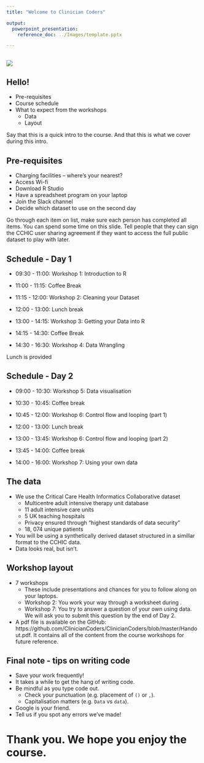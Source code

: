 ```yaml
---
title: "Welcome to Clinician Coders"

output: 
  powerpoint_presentation:
    reference_doc: ../Images/template.pptx

---
```


##

![](../Images/ClinicianCodersBranding_FINAL_CMYK_Colour.png)

## Hello!

- Pre-requisites
- Course schedule
- What to expect from the workshops
    - Data
    - Layout

::: notes
Say that this is a quick intro to the course. And that this is what we cover during this intro.
:::

## Pre-requisites

- Charging facilities – where’s your nearest?
- Access Wi-fi
- Download R Studio
- Have a spreadsheet program on your laptop
- Join the Slack channel
- Decide which dataset to use on the second day

::: notes
Go through each item on list, make sure each person has completed all items. You can spend some time on this slide.
Tell people that they can sign the CCHIC user sharing agreement if they want to access the full public dataset to play with later.
:::

## Schedule - Day 1

- 09:30 - 11:00: Workshop 1: Introduction to R

- 11:00 - 11:15: Coffee Break

- 11:15 - 12:00: Workshop 2: Cleaning your Dataset

- 12:00 - 13:00: Lunch break

- 13:00 - 14:15: Workshop 3: Getting your Data into R

- 14:15 - 14:30: Coffee Break

- 14:30 - 16:30: Workshop 4: Data Wrangling

::: notes
Lunch is provided 
:::
 
## Schedule - Day 2

- 09:00 - 10:30: Workshop 5: Data visualisation

- 10:30 - 10:45: Coffee break

- 10:45 - 12:00: Workshop 6: Control flow and looping (part 1)

- 12:00 - 13:00: Lunch break

- 13:00 - 13:45: Workshop 6: Control flow and looping (part 2)

- 13:45 - 14:00: Coffee break

- 14:00 - 16:00: Workshop 7: Using your own data


## The data

- We use the Critical Care Health Informatics Collaborative dataset
    - Multicentre adult intensive therapy unit database
    - 11 adult intensive care units
    - 5 UK teaching hospitals
    - Privacy ensured through “highest standards of data security”
    - 18, 074 unique patients
    
- You will be using a synthetically derived dataset structured in a simillar format to the CCHIC data. 
- Data looks real, but isn't.

## Workshop layout

- 7 workshops
    - These include presentations and chances for you to follow along on your laptops.
    - Workshop 2: You work your way through a worksheet during . 
    - Workshop 7: You try to answer a question of your own using data. We will ask you to submit this question by the end of Day 2.
- A pdf file is available on the GitHub:   https://github.com/ClinicianCoders/ClinicianCoders/blob/master/Handout.pdf. It contains all of the content from the course workshops for future reference.  

## Final note - tips on writing code

- Save your work frequently!
- It takes a while to get the hang of writing code. 
- Be mindful as you type code out. 
    - Check your punctuation (e.g. placement of `()` or `,`). 
    - Capitalisation matters (e.g. `Data` vs `data`).
- Google is your friend.
- Tell us if you spot any errors we’ve made!

# **Thank you. We hope you enjoy the course.**
